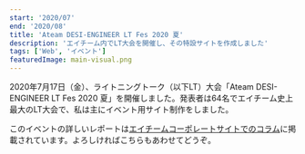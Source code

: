 ```yaml
---
start: '2020/07'
end: '2020/08'
title: 'Ateam DESI-ENGINEER LT Fes 2020 夏'
description: 'エイチーム内でLT大会を開催し、その特設サイトを作成しました'
tags: ['Web', 'イベント']
featuredImage: main-visual.png
---
```


2020年7月17日（金）、ライトニングトーク（以下LT）大会「Ateam DESI-ENGINEER LT Fes 2020 夏」を開催しました。発表者は64名でエイチーム史上最大のLT大会で、私は主にイベント用サイト制作をしました。

このイベントの詳しいレポートは[エイチームコーポレートサイトでのコラム](https://www.a-tm.co.jp/recruit/news/column-18000/)に掲載されています。よろしければこちらもあわせてどうぞ。

